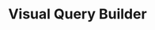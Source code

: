 ---
title: "Visual Query Builder"
description: "Create powerful SQL queries using the visual query builder for data visualization"
sidebarTitle: "Query Builder"
icon: "magnifying-glass"
iconType: "solid"
"og:title": "Visual Query Builder | Proxus Docs"
"og:description": "Use Proxus's visual query builder to create complex SQL queries for dashboards"
---